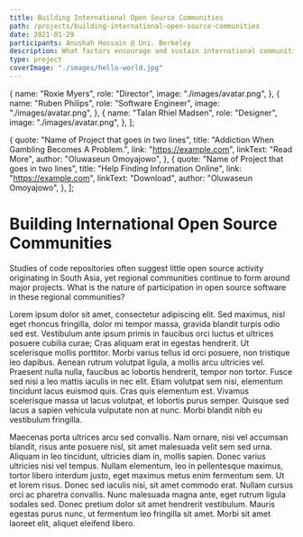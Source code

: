 ```yaml
---
title: Building International Open Source Communities
path: /projects/building-international-open-source-communities
date: 2021-01-29
participants: Anushah Hossain @ Uni. Berkeley
description: What factors encourage and sustain international communities of contributors to open source projects?
type: project
coverImage: "./images/hello-world.jpg"
---
```


  {
    name: "Roxie Myers",
    role: "Director",
    image: "./images/avatar.png",
  },
  {
    name: "Ruben Philips",
    role: "Software Engineer",
    image: "./images/avatar.png",
  },
  {
    name: "Talan Rhiel Madsen",
    role: "Designer",
    image: "./images/avatar.png",
  },
];

  {
    quote: "Name of Project that goes in two lines",
    title: "Addiction When Gambling Becomes A Problem.",
    link: "https://example.com",
    linkText: "Read More",
    author: "Oluwaseun Omoyajowo",
  },
  {
    quote: "Name of Project that goes in two lines",
    title: "Help Finding Information Online",
    link: "https://example.com",
    linkText: "Download",
    author: "Oluwaseun Omoyajowo",
  },
];

# Building International Open Source Communities

Studies of code repositories often suggest little open source activity originating in South Asia, yet regional communities continue to form around major projects. What is the nature of participation in open source software in these regional communities?

Lorem ipsum dolor sit amet, consectetur adipiscing elit. Sed maximus, nisl eget rhoncus fringilla, dolor mi tempor massa, gravida blandit turpis odio sed est. Vestibulum ante ipsum primis in faucibus orci luctus et ultrices posuere cubilia curae; Cras aliquam erat in egestas hendrerit. Ut scelerisque mollis porttitor. Morbi varius tellus id orci posuere, non tristique leo dapibus. Aenean rutrum volutpat ligula, a mollis arcu ultricies vel. Praesent nulla nulla, faucibus ac lobortis hendrerit, tempor non tortor. Fusce sed nisi a leo mattis iaculis in nec elit. Etiam volutpat sem nisi, elementum tincidunt lacus euismod quis. Cras quis elementum est. Vivamus scelerisque massa ut lacus volutpat, et lobortis purus semper. Quisque sed lacus a sapien vehicula vulputate non at nunc. Morbi blandit nibh eu vestibulum fringilla.

Maecenas porta ultrices arcu sed convallis. Nam ornare, nisi vel accumsan blandit, risus ante posuere nisl, sit amet malesuada velit sem sed urna. Aliquam in leo tincidunt, ultricies diam in, mollis sapien. Donec varius ultricies nisi vel tempus. Nullam elementum, leo in pellentesque maximus, tortor libero interdum justo, eget maximus metus enim fermentum sem. Ut et lorem risus. Donec sed iaculis nisi, sit amet commodo erat. Nullam cursus orci ac pharetra convallis. Nunc malesuada magna ante, eget rutrum ligula sodales sed. Donec pretium dolor sit amet hendrerit vestibulum. Mauris egestas purus nunc, ut fermentum leo fringilla sit amet. Morbi sit amet laoreet elit, aliquet eleifend libero.
